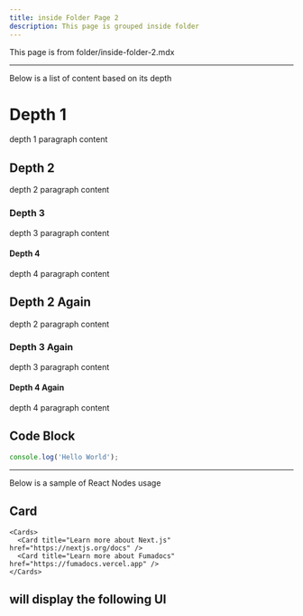 ```yaml
---
title: inside Folder Page 2
description: This page is grouped inside folder
---
```


This page is from folder/inside-folder-2.mdx 

----------------------------------------------------------------

Below is a list of content based on its depth

# Depth 1
depth 1 paragraph content

## Depth 2
depth 2 paragraph content

### Depth 3
depth 3 paragraph content

#### Depth 4
depth 4 paragraph content

## Depth 2 Again
depth 2 paragraph content

### Depth 3 Again
depth 3 paragraph content

#### Depth 4 Again
depth 4 paragraph content

## Code Block
```js
console.log('Hello World');
```

----------------------------------------------------------------
Below is a sample of React Nodes usage

## Card
```tsx
<Cards>
  <Card title="Learn more about Next.js" href="https://nextjs.org/docs" />
  <Card title="Learn more about Fumadocs" href="https://fumadocs.vercel.app" />
</Cards>
```
will display the following UI
<Cards>
  <Card title="Learn more about Next.js" href="https://nextjs.org/docs" />
  <Card title="Learn more about Fumadocs" href="https://fumadocs.vercel.app" />
</Cards>
----------------------------------------------------------------